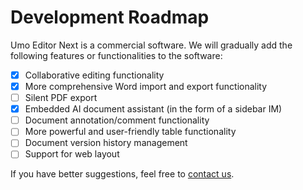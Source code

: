 
# Development Roadmap

Umo Editor Next is a commercial software. We will gradually add the following features or functionalities to the software:

- [x] Collaborative editing functionality
- [x] More comprehensive Word import and export functionality
- [ ] Silent PDF export
- [x] Embedded AI document assistant (in the form of a sidebar IM)
- [ ] Document annotation/comment functionality
- [ ] More powerful and user-friendly table functionality
- [ ] Document version history management
- [ ] Support for web layout

If you have better suggestions, feel free to [contact us](../#contact-us).
